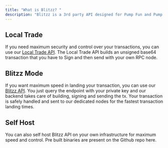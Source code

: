 ```yaml
---
title: "What is Blitzz? "
description: "Blitzz is a 3rd party API designed for Pump Fun and Pump Swap that provides access to low latency human readable data and transaction building endpoints so you can start building in no time. NO need to play around with raw blockchain data!!"
---
```


## Local Trade

If you need maximum security and control over your transactions, you can use our [Local Trade API](https://pumpportal.fun/local-trading-api/trading-api). The Local Trade API builds an unsigned base64 transaction that you have to Sign and then send with your own RPC node.

## Blitzz Mode

If you want maximum speed in landing your transaction, you can use our [Blitzz API](https://blitzz.fun/#blitzz-mode-endpoint). You just query the endpoint with your private key and our backend takes care of building, signing and sending the tx. Your transaction is safely handled and sent to our dedicated nodes for the fastest transaction landing times.

## Self Host

You can also self host Blitzz API on your own infrastructure for maximum speed and control. Pre built binaries are present on the Github repo here.